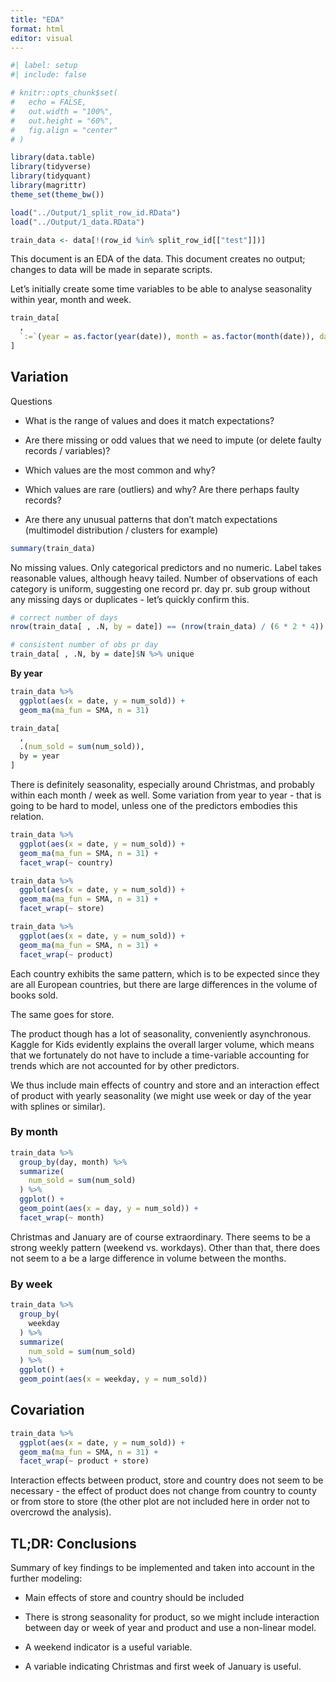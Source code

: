 ```yaml
---
title: "EDA"
format: html
editor: visual
---
```


```r
#| label: setup
#| include: false

# knitr::opts_chunk$set(
#   echo = FALSE,
#   out.width = "100%",
#   out.height = "60%",
#   fig.align = "center"
# )

library(data.table)
library(tidyverse)
library(tidyquant)
library(magrittr)
theme_set(theme_bw())

load("../Output/1_split_row_id.RData")
load("../Output/1_data.RData")

train_data <- data[!(row_id %in% split_row_id[["test"]])]
```

This document is an EDA of the data. This document creates no output; changes to data will be made in separate scripts.

Let's initially create some time variables to be able to analyse seasonality within year, month and week.

```r
train_data[
  ,
  `:=`(year = as.factor(year(date)), month = as.factor(month(date)), day = as.factor(day(date)), weekday = as.factor(weekdays(date)))
]
```

## Variation

Questions

-   What is the range of values and does it match expectations?

-   Are there missing or odd values that we need to impute (or delete faulty records / variables)?

-   Which values are the most common and why?

-   Which values are rare (outliers) and why? Are there perhaps faulty records?

-   Are there any unusual patterns that don't match expectations (multimodel distribution / clusters for example)

```r
summary(train_data)
```

No missing values. Only categorical predictors and no numeric. Label takes reasonable values, although heavy tailed. Number of observations of each category is uniform, suggesting one record pr. day pr. sub group without any missing days or duplicates - let's quickly confirm this.

```r
# correct number of days
nrow(train_data[ , .N, by = date]) == (nrow(train_data) / (6 * 2 * 4))

# consistent number of obs pr day
train_data[ , .N, by = date]$N %>% unique
```

**By year**

```r
train_data %>%
  ggplot(aes(x = date, y = num_sold)) +
  geom_ma(ma_fun = SMA, n = 31) 
```

```r
train_data[
  , 
  .(num_sold = sum(num_sold)),
  by = year
]
```

There is definitely seasonality, especially around Christmas, and probably within each month / week as well. Some variation from year to year - that is going to be hard to model, unless one of the predictors embodies this relation.

```r
train_data %>%
  ggplot(aes(x = date, y = num_sold)) +
  geom_ma(ma_fun = SMA, n = 31) +
  facet_wrap(~ country)

train_data %>%
  ggplot(aes(x = date, y = num_sold)) +
  geom_ma(ma_fun = SMA, n = 31) +
  facet_wrap(~ store)

train_data %>%
  ggplot(aes(x = date, y = num_sold)) +
  geom_ma(ma_fun = SMA, n = 31) +
  facet_wrap(~ product)

```

Each country exhibits the same pattern, which is to be expected since they are all European countries, but there are large differences in the volume of books sold.

The same goes for store.

The product though has a lot of seasonality, conveniently asynchronous. Kaggle for Kids evidently explains the overall larger volume, which means that we fortunately do not have to include a time-variable accounting for trends which are not accounted for by other predictors.

We thus include main effects of country and store and an interaction effect of product with yearly seasonality (we might use week or day of the year with splines or similar).

### By month

```r
train_data %>%
  group_by(day, month) %>%
  summarize(
    num_sold = sum(num_sold)
  ) %>%
  ggplot() + 
  geom_point(aes(x = day, y = num_sold)) + 
  facet_wrap(~ month)
```

Christmas and January are of course extraordinary. There seems to be a strong weekly pattern (weekend vs. workdays). Other than that, there does not seem to a be a large difference in volume between the months.

### By week

```r
train_data %>%
  group_by(
    weekday
  ) %>%
  summarize(
    num_sold = sum(num_sold)
  ) %>%
  ggplot() + 
  geom_point(aes(x = weekday, y = num_sold))
```

## Covariation

```r
train_data %>%
  ggplot(aes(x = date, y = num_sold)) +
  geom_ma(ma_fun = SMA, n = 31) +
  facet_wrap(~ product + store)
```

Interaction effects between product, store and country does not seem to be necessary - the effect of product does not change from country to county or from store to store (the other plot are not included here in order not to overcrowd the analysis).

## TL;DR: Conclusions

Summary of key findings to be implemented and taken into account in the further modeling:

-   Main effects of store and country should be included

-   There is strong seasonality for product, so we might include interaction between day or week of year and product and use a non-linear model.

-   A weekend indicator is a useful variable.

-   A variable indicating Christmas and first week of January is useful.
